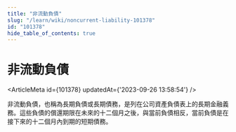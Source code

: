 ```yaml
---
title: "非流動負債"
slug: "/learn/wiki/noncurrent-liability-101378"
id: "101378"
hide_table_of_contents: true
---
```



# 非流動負債

<ArticleMeta id={101378} updatedAt={'2023-09-26 13:58:54'} />
<div className='border-solid border-b border-t-0 my-4 border-[var(--ifm-color-gray-300)]' />

非流動負債，也稱為長期負債或長期債務，是列在公司資產負債表上的長期金融義務。這些負債的償還期限在未來的十二個月之後，與當前負債相反，當前負債是在接下來的十二個月內到期的短期債務。

